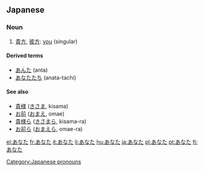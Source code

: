 ==Japanese==
===Noun===
{{ja-noun|h|rom=anata}}
#[[貴方]], [[彼方]]: [[you]] (singular)

====Derived terms====
* [[あんた]] (anta)
* [[あなたたち]] (anata-tachi)

====See also====
* [[貴様]] ([[きさま]], kisama)
* [[お前]] ([[おまえ]], omae)
* [[貴様ら]] ([[きさまら]], kisama-ra)
* [[お前ら]] ([[おまえら]], omae-ra)

[[Category:Japanese pronouns]]

[[el:あなた]]
[[fr:あなた]]
[[it:あなた]]
[[li:あなた]]
[[hu:あなた]]
[[ja:あなた]]
[[pl:あなた]]
[[pt:あなた]]
[[fi:あなた]]